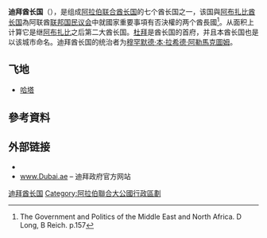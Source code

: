 {{noteTA
|G1=地名
|1=zh-hans:迪拜;zh-hant:杜拜;zh-cn:迪拜;zh-tw:杜拜;zh-hk:杜拜;
}}
{{Infobox settlement
|name              = 
|official_name     = 迪拜酋长国
|native_name         = دبيّ
|other_name          = Imārat Dubayy
|seat              = '''[[杜拜|杜拜]]'''
|leader_title      = [[谢赫_(称号)|谢赫]]
|leader_name       = [[穆罕默德·本·拉希德·阿勒馬克圖姆|穆罕默德·本·拉希德·阿勒馬克圖姆]]
|area_magnitude    =
|area_total_km2    = 4114
|area_sq_mi        =   <!--Do not remove per [[WP:MOSNUM|WP:MOSNUM]]-->
|population_total = 
|population_as_of =
|population_density_km2=
|timezone=UAE standard time
|utc_offset        = +4
|utc_offset_DST    = +4
|coordinates_display = inline,title
|coordinates_region  = AE
|subdivision_type  = [[List_of_sovereign_states|国家]]
|subdivision_name  = {{flag|United Arab Emirates}}
|subdivision_type2=
|subdivision_name2=
|common_name       = 迪拜
|image_map         = Dubai in United Arab Emirates.svg
|map_alt           = 
|map_caption       =
|image_flag        = Flag of Dubai.svg
|image_shield    = Coat of arms of Dubai.svg
|latd=23.5 
|longd=54.5
|coordinates_type  =  region:AE-AZ_type:adm1st
|government_type   = [[君主立宪制|君主立宪制]]
|parts_type     = 下级行政区
|parts           = 城镇和村庄
|p1=[[杜拜|杜拜]]
|p2=[[Jebel_Ali|Jebel Ali]]
|p3=[[Al_Quoz|Al Quoz]]
|established_title1=自英国独立
|established_date1=1971年12月2日
|settlement_type=[[酋长国|酋长国]]
}}

'''迪拜酋长国'''（{{lang-ar|إمارة دبيّ|Imārat Dubayy}}），是组成[[阿拉伯联合酋长国|阿拉伯联合酋长国]]的七个酋长国之一，该国與[[阿布扎比酋长国|阿布扎比酋长国]]為阿联酋[[联邦国民议会|联邦国民议会]]中就國家重要事項有否決權的两个酋長國<ref name=dxbshj>The Government and Politics of the Middle East and North Africa. D Long, B Reich. p.157</ref>。从面积上计算它是继[[阿布扎比_(酋长国)|阿布扎比]]之后第二大酋长国。[[杜拜|杜拜]]是酋长国的首府，并且本酋长国也是以该城市命名。迪拜酋长国的统治者为[[穆罕默德·本·拉希德·阿勒馬克圖姆|穆罕默德·本·拉希德·阿勒馬克圖姆]]。

==飞地==
*[[哈塔_(阿聯酋)|哈塔]]

==參考資料==
{{reflist}}

==外部链接==
{{Sister project links|迪拜}}
*{{Wikivoyage-inline|迪拜}}
*[https://web.archive.org/web/20090422154810/http://www.dubai.ae/en.portal www.Dubai.ae] – 迪拜政府官方网站

{{Geographic location
|Centre=杜拜
|North =
|Northeast=
|East =[[沙迦|沙迦]]
|Southeast=
|South =[[阿布扎比|阿布扎比]]
|Southwest=
|West =
|Northwest=''[[波斯湾|波斯湾]]''
}}

{{阿拉伯联合酋长国行政区划}}

[[Category:迪拜酋长国|]]
[[Category:阿拉伯聯合大公國行政區劃|Category:阿拉伯聯合大公國行政區劃]]